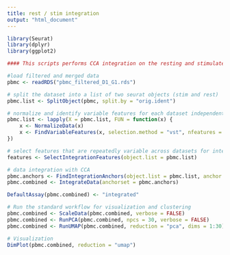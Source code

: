 ---
title: rest / stim integration 
output: "html_document"
---


```{r include=FALSE}
library(Seurat)
library(dplyr)
library(ggplot2)
```


```{r}

#### This scripts performs CCA integration on the resting and stimulated PBMC dataset

#load filtered and merged data
pbmc <- readRDS("pbmc_filtered_D1_G1.rds")

```

```{r}
# split the dataset into a list of two seurat objects (stim and rest)
pbmc.list <- SplitObject(pbmc, split.by = "orig.ident")

# normalize and identify variable features for each dataset independently
pbmc.list <- lapply(X = pbmc.list, FUN = function(x) {
    x <- NormalizeData(x)
    x <- FindVariableFeatures(x, selection.method = "vst", nfeatures = 2000)
})

# select features that are repeatedly variable across datasets for integration
features <- SelectIntegrationFeatures(object.list = pbmc.list)

```


```{r}
# data integration with CCA
pbmc.anchors <- FindIntegrationAnchors(object.list = pbmc.list, anchor.features = features, reduction = "cca")
pbmc.combined <- IntegrateData(anchorset = pbmc.anchors)

```

```{r}
DefaultAssay(pbmc.combined) <- "integrated"

# Run the standard workflow for visualization and clustering
pbmc.combined <- ScaleData(pbmc.combined, verbose = FALSE)
pbmc.combined <- RunPCA(pbmc.combined, npcs = 30, verbose = FALSE)
pbmc.combined <- RunUMAP(pbmc.combined, reduction = "pca", dims = 1:30)
```

```{r}
# Visualization
DimPlot(pbmc.combined, reduction = "umap") 

```



